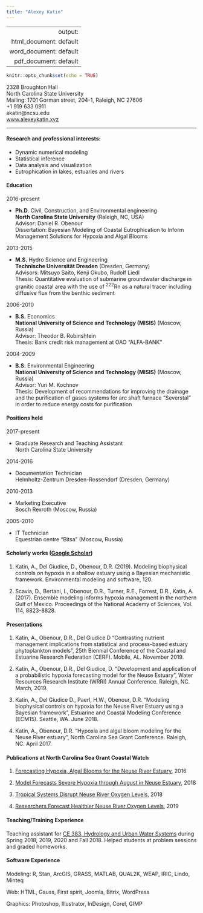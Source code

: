 ```yaml
---
title: "Alexey Katin"
---
```

---
  output:
  html_document: default
  word_document: default
  pdf_document: default
---
```r
knitr::opts_chunk$set(echo = TRUE)
```

<div class="row">
  <div class="col-12 col-md-8">
  2328 Broughton Hall <br> 
  North Carolina State University <br>
  Mailing: 1701 Gorman street, 204-1, Raleigh, NC 27606</div>
  <div class="col-6 col-md-4">
  +1 919 633 0911 <br>
  akatin@ncsu.edu <br>
  [www.alexeykatin.xyz](http://alexeykatin.xyz)
  </div>
</div>

***

#### Research and professional interests:

* Dynamic numerical modeling 
* Statistical inference
* Data analysis and visualization
* Eutrophication in lakes, estuaries and rivers

#### Education

<div class="row">
  <div class="col-sm-2">2016-present</div>
  <div class="col-sm-8">* **Ph.D**. Civil, Construction, and Environmental engineering <br>
**North Carolina State University** (Raleigh, NC, USA)<br>
Advisor: Daniel R. Obenour<br>
Dissertation: Bayesian Modeling of Coastal Eutrophication to Inform Management Solutions for Hypoxia and Algal Blooms </div>
  
</div>
<div class="row">
  <div class="col-sm-2">2013-2015</div>
  <div class="col-sm-8">* **M.S.** Hydro Science and Engineering<br>
**Technische Universität Dresden** (Dresden, Germany)<br>
Advisors: Mitsuyo Saito, Kenji Okubo, Rudolf Liedl<br>
Thesis: Quantitative evaluation of submarine groundwater discharge in granitic coastal area with the use of ^222^Rn as a natural tracer including diffusive flux from the benthic sediment </div>
  </div>
<div class="row">
  <div class="col-sm-2">2006-2010</div>
  <div class="col-sm-8">* **B.S.** Economics<br>
**National University of Science and Technology (MISIS)** (Moscow, Russia)<br>
Advisor: Theodor B. Rubinshtein<br>
Thesis: Bank credit risk management at OAO “ALFA-BANK”</div>
  </div>
<div class="row">
  <div class="col-sm-2">2004-2009</div>
  <div class="col-sm-8">* **B.S.** Environmental Engineering<br>
**National University of Science and Technology (MISIS)** (Moscow, Russia)<br>
Advisor: Yuri M. Kochnov<br>
Thesis: Development of recommendations for improving the drainage and the purification of gases systems for arc shaft furnace “Severstal” in order to reduce energy costs for purification</div>
</div>

#### Positions held

<div class="row">
  <div class="col-sm-2">2017-present</div>
  <div class="col-sm-8">* Graduate Research and Teaching Assistant<br>
North Carolina State University</div>
</div>
<div class="row">
  <div class="col-sm-2">2014-2016</div>
  <div class="col-sm-8">* Documentation Technician<br>
Helmholtz-Zentrum Dresden-Rossendorf (Dresden, Germany)</div>
</div>
<div class="row">
  <div class="col-sm-2">2010-2013</div>
  <div class="col-sm-8">* Marketing Executive<br>
Bosch Rexroth (Moscow, Russia)</div>
</div>
<div class="row">
  <div class="col-sm-2">2005-2010</div>
  <div class="col-sm-8">* IT Technician<br>
Equestrian centre “Bitsa” (Moscow, Russia)</div>
</div>

#### Scholarly works ([Google Scholar](https://scholar.google.com/citations?user=kVUvwyEAAAAJ&hl=en))

1. Katin, A., Del Giudice, D., Obenour, D.R. (2019). Modeling biophysical controls on hypoxia in a shallow estuary using a Bayesian mechanistic framework. Environmental modeling and software, 120.

2. Scavia, D., Bertani, I., Obenour, D.R., Turner, R.E., Forrest, D.R., Katin, A. (2017). Ensemble modeling informs hypoxia management in the northern Gulf of Mexico. Proceedings of the National Academy of Sciences, Vol. 114, 8823-8828.

#### Presentations
1. Katin, A., Obenour, D.R., Del Giudice D “Contrasting nutrient management implications from statistical and process-based estuary phytoplankton models”, 25th Biennial Conference of the Coastal and Estuarine Research Federation (CERF). Mobile, AL. November 2019.

2. Katin, A., Obenour, D.R., Del Giudice, D. “Development and application of a probabilistic hypoxia forecasting model for the Neuse Estuary”, Water Resources Research Institute (WRRI) Annual Conference. Raleigh, NC. March, 2019.

3. Katin, A., Del Giudice D., Paerl, H.W., Obenour, D.R. “Modeling biophysical controls on hypoxia for the Neuse River Estuary using a Bayesian framework”, Estuarine and Coastal Modeling Conference (ECM15). Seattle, WA. June 2018.

4. Katin, A., Obenour, D.R. “Hypoxia and algal bloom modeling for the Neuse River estuary”, North Carolina Sea Grant Conference. Raleigh, NC. April 2017. 

#### Publications at North Carolina Sea Grant Coastal Watch

1. [Forecasting Hypoxia, Algal Blooms for the Neuse River Estuary](https://ncseagrant.ncsu.edu/currents/2016/10/forecasting-hypoxia-algal-blooms-for-the-neuse-river-estuary/), 2016

2. [Model Forecasts Severe Hypoxia through August in Neuse Estuary](https://ncseagrant.ncsu.edu/news/2018/07/model-forecasts-severe-hypoxia-through-august-in-neuse-estuary/), 2018

3. [Tropical Systems Disrupt Neuse River Oxygen Levels](https://ncseagrant.ncsu.edu/currents/2019/01/tropical-systems-disrupt-neuse-river-oxygen-levels/), 2018

4. [Researchers Forecast Healthier Neuse River Oxygen Levels](https://ncseagrant.ncsu.edu/news/2019/06/researchers-forecast-healthier-neuse-river-oxygen-levels/), 2019

#### Teaching/Training Experience

Teaching assistant for [CE 383, Hydrology and Urban Water Systems](http://catalog.ncsu.edu/undergraduate/coursedescriptions/ce/) during Spring 2018, 2019, 2020 and Fall 2018. Helped students at problem sessions and graded homeworks.

#### Software Experience

Modeling: R, Stan, ArcGIS, GRASS, MATLAB, QUAL2K, WEAP, IRIC, Lindo, Minteq

Web: HTML, Gauss, First spirit, Joomla, Bitrix, WordPress

Graphics: Photoshop, Illustrator, InDesign, Corel, GIMP